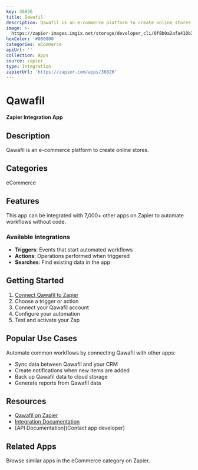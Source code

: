 ```yaml
---
key: 36826
title: Qawafil
description: Qawafil is an e-commerce platform to create online stores.
image: >-
  https://zapier-images.imgix.net/storage/developer_cli/0f8b0a2afa410b3c4b8c0ed68a942f70.png?auto=format%2Ccompress&ixlib=python-3.0.0&q=50
hexColor: '#000000'
categories: eCommerce
apiUrl: ''
collection: Apps
source: zapier
type: Integration
zapierUrl: 'https://zapier.com/apps/36826'
---
```

# Qawafil

**Zapier Integration App**

## Description

Qawafil is an e-commerce platform to create online stores.

## Categories

eCommerce

## Features

This app can be integrated with 7,000+ other apps on Zapier to automate workflows without code.

### Available Integrations

- **Triggers**: Events that start automated workflows
- **Actions**: Operations performed when triggered
- **Searches**: Find existing data in the app

## Getting Started

1. [Connect Qawafil to Zapier](https://zapier.com/apps/36826)
2. Choose a trigger or action
3. Connect your Qawafil account
4. Configure your automation
5. Test and activate your Zap

## Popular Use Cases

Automate common workflows by connecting Qawafil with other apps:

- Sync data between Qawafil and your CRM
- Create notifications when new items are added
- Back up Qawafil data to cloud storage
- Generate reports from Qawafil data

## Resources

- [Qawafil on Zapier](https://zapier.com/apps/36826)
- [Integration Documentation](https://zapier.com/apps/36826/integrations)
- [API Documentation](Contact app developer)

## Related Apps

Browse similar apps in the eCommerce category on Zapier.
